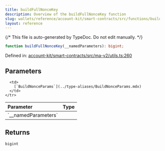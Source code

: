 ```yaml
---
title: buildFullNonceKey
description: Overview of the buildFullNonceKey function
slug: wallets/reference/account-kit/smart-contracts/src/functions/buildFullNonceKey
layout: reference
---
```


{/* This file is auto-generated by TypeDoc. Do not edit manually. */}

```ts
function buildFullNonceKey(__namedParameters): bigint;
```

Defined in: [account-kit/smart-contracts/src/ma-v2/utils.ts:260](https://github.com/alchemyplatform/aa-sdk/blob/08ef11b1fc98663df6a97fa93722c7f14b33f1cc/account-kit/smart-contracts/src/ma-v2/utils.ts#L260)

## Parameters

<table>
  <thead>
    <tr>
      <th align="left">Parameter</th>
      <th align="left">Type</th>
    </tr>
  </thead>

  <tbody>
    <tr>
      <td>
        `__namedParameters`
      </td>

      <td>
        [`BuildNonceParams`](../type-aliases/BuildNonceParams.mdx)
      </td>
    </tr>

  </tbody>
</table>

## Returns

`bigint`

